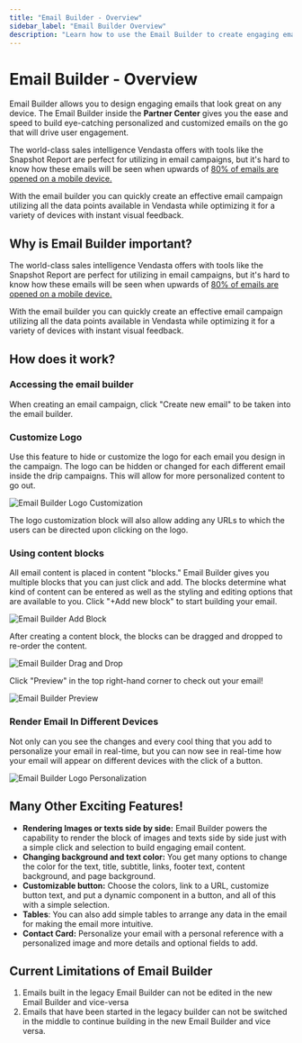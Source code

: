 ```yaml
---
title: "Email Builder - Overview"
sidebar_label: "Email Builder Overview"
description: "Learn how to use the Email Builder to create engaging emails that look great on any device."
---
```


# Email Builder - Overview

Email Builder allows you to design engaging emails that look great on any device. The Email Builder inside the **Partner Center** gives you the ease and speed to build eye-catching personalized and customized emails on the go that will drive user engagement.

The world-class sales intelligence Vendasta offers with tools like the Snapshot Report are perfect for utilizing in email campaigns, but it's hard to know how these emails will be seen when upwards of [80% of emails are opened on a mobile device.](https://www.litmus.com/blog/email-client-market-share-infographic/)

With the email builder you can quickly create an effective email campaign utilizing all the data points available in Vendasta while optimizing it for a variety of devices with instant visual feedback.

## Why is Email Builder important?

The world-class sales intelligence Vendasta offers with tools like the Snapshot Report are perfect for utilizing in email campaigns, but it's hard to know how these emails will be seen when upwards of [80% of emails are opened on a mobile device.](https://www.litmus.com/blog/email-client-market-share-infographic/)

With the email builder you can quickly create an effective email campaign utilizing all the data points available in Vendasta while optimizing it for a variety of devices with instant visual feedback.

## How does it work?

### Accessing the email builder

When creating an email campaign, click "Create new email" to be taken into the email builder.

### Customize Logo

Use this feature to hide or customize the logo for each email you design in the campaign. The logo can be hidden or changed for each different email inside the drip campaigns. This will allow for more personalized content to go out.

![Email Builder Logo Customization](./img/marketing/campaigns/email_builder_logo_customization.jpg)

The logo customization block will also allow adding any URLs to which the users can be directed upon clicking on the logo.

### Using content blocks

All email content is placed in content "blocks." Email Builder gives you multiple blocks that you can just click and add. The blocks determine what kind of content can be entered as well as the styling and editing options that are available to you. Click "+Add new block" to start building your email.

![Email Builder Add Block](./img/marketing/campaigns/email_builder_add_block.jpg)

After creating a content block, the blocks can be dragged and dropped to re-order the content.

![Email Builder Drag and Drop](./img/marketing/campaigns/email_builder_drag_drop.jpg)

Click "Preview" in the top right-hand corner to check out your email!

![Email Builder Preview](./img/marketing/campaigns/email_builder_preview.jpg)

### Render Email In Different Devices

Not only can you see the changes and every cool thing that you add to personalize your email in real-time, but you can now see in real-time how your email will appear on different devices with the click of a button.

![Email Builder Logo Personalization](./img/marketing/campaigns/email_builder_logo_personalization.jpg)

## Many Other Exciting Features!

- **Rendering Images or texts side by side:** Email Builder powers the capability to render the block of images and texts side by side just with a simple click and selection to build engaging email content.
- **Changing background and text color:** You get many options to change the color for the text, title, subtitle, links, footer text, content background, and page background.
- **Customizable button:** Choose the colors, link to a URL, customize button text, and put a dynamic component in a button, and all of this with a simple selection.
- **Tables**: You can also add simple tables to arrange any data in the email for making the email more intuitive.
- **Contact Card:** Personalize your email with a personal reference with a personalized image and more details and optional fields to add.

## Current Limitations of Email Builder

1. Emails built in the legacy Email Builder can not be edited in the new Email Builder and vice-versa
2. Emails that have been started in the legacy builder can not be switched in the middle to continue building in the new Email Builder and vice versa.
